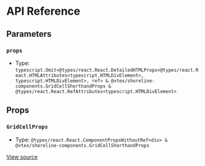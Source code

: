 # API Reference

## Parameters

### `props`

- Type: `typescript.Omit<@types/react.React.DetailedHTMLProps<@types/react.React.HTMLAttributes<typescript.HTMLDivElement>, typescript.HTMLDivElement>, ref> & @vtex/shoreline-components.GridCellShorthandProps & @types/react.React.RefAttributes<typescript.HTMLDivElement>`

## Props

### `GridCellProps`

- Type: `@types/react.React.ComponentPropsWithoutRef<div> & @vtex/shoreline-components.GridCellShorthandProps`

[View source](https://github.com/vtex/shoreline/blob/4b310ee4d/packages/components/src/grid/grid-cell.tsx#L6)
